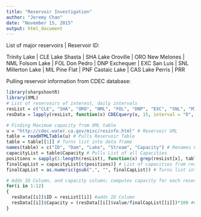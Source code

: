 ```yaml
---
title: "Reservoir Investigation"
author: "Jeremy Chan"
date: "November 15, 2015"
output: html_document
---
```


List of major reservoirs | Reservoir ID:

Trinity Lake | CLE
Lake Shasta | SHA
Lake Oroville | ORO
New Melones | NML
Folsom Lake | FOL
Don Pedro | DNP
Exchequer | EXC
San Luis | SNL
Millerton Lake | MIL
Pine Flat | PNF
Castaic Lake | CAS
Lake Perris | PRR

Pulling reservoir information from CDEC database:
```r
library(sharpshootR)
library(XML)
# List of reservoirs of interest, daily intervals
resList = c("CLE", "SHA", "ORO", "NML", "FOL", "DNP", "EXC", "SNL", "MIL", "PNF", "CAS", "PRR")
resData = lapply(resList, function(x) CDECquery(x, 15, interval = "D", "1900-01-01", "2015-11-13"))

# Finding Maximum capacity from XML table
u = "http://cdec.water.ca.gov/misc/resinfo.html" # Reservoir URL
table = readHTMLTable(u) # Pulls Reservoir Table 
table = table[[1]] # Turns list into data frame
names(table) = c("ID", "Dam", "Lake", "Stream", "Capacity") # Renames Columns of Table to adjust formatting
capacityList = table$Capacity # Pulls List of all Capacities
positions = sapply(1:length(resList), function(x) grep(resList[x], table2$ID)) # Obtains positions of all reservoirs of interest
finalCapList = capacityList[c(positions)] # List of capacities from reservoirs of interest
finalCapList = as.numeric(gsub(",", "", finalCapList)) # Turns list into numerics

# Adds ID Column, and capacity column; computes capacity for each reservoir
for(i in 1:12)
{
  resData[[i]]$ID = resList[[i]] #adds ID Column
  resData[[i]]$Capacity = (resData[[i]]$value/finalCapList[[i]])*100 #Computes capacity %
}
```
